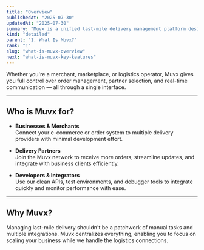 ```yaml
---
title: "Overview"
publishedAt: "2025-07-30"
updatedAt: "2025-07-30"
summary: "Muvx is a unified last-mile delivery management platform designed for seamless integration between businesses and logistics partners. Acting as a smart API hub, Muvx simplifies the dispatch and delivery process through a centralized system that bridges e-commerce platforms with multiple delivery service providers."
kind: "detailed"
parent: "1. What Is Muvx?"
rank: "1"
slug: "what-is-muvx-overview"
next: "what-is-muvx-key-keatures"
---
```


Whether you're a merchant, marketplace, or logistics operator, Muvx gives you full control over order management, partner selection, and real-time communication — all through a single interface.

---

## Who is Muvx for?

- **Businesses & Merchants**  
  Connect your e-commerce or order system to multiple delivery providers with minimal development effort.

- **Delivery Partners**  
  Join the Muvx network to receive more orders, streamline updates, and integrate with business clients efficiently.

- **Developers & Integrators**  
  Use our clean APIs, test environments, and debugger tools to integrate quickly and monitor performance with ease.

---

## Why Muvx?

Managing last-mile delivery shouldn't be a patchwork of manual tasks and multiple integrations. Muvx centralizes everything, enabling you to focus on scaling your business while we handle the logistics connections.

